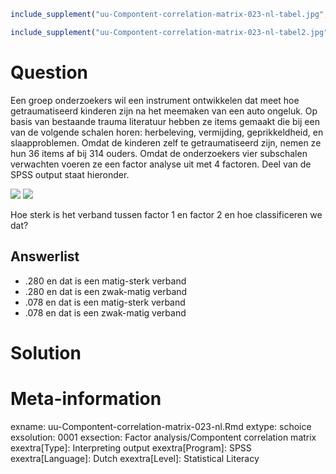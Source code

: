 ```r
include_supplement("uu-Compontent-correlation-matrix-023-nl-tabel.jpg", recursive = TRUE)
```

```r
include_supplement("uu-Compontent-correlation-matrix-023-nl-tabel2.jpg", recursive = TRUE)
```

Question
========
  
Een groep onderzoekers wil een instrument ontwikkelen dat meet hoe getraumatiseerd kinderen zijn na het meemaken van een auto ongeluk. Op basis van bestaande trauma literatuur hebben ze items gemaakt die bij een van de volgende schalen horen: herbeleving, vermijding, geprikkeldheid, en slaapproblemen. Omdat de kinderen zelf te getraumatiseerd zijn, nemen ze hun 36 items af bij 314 ouders.  Omdat de onderzoekers vier subschalen verwachten voeren ze een factor analyse uit met 4 factoren. Deel van de SPSS output staat hieronder.

![](uu-Compontent-correlation-matrix-023-nl-tabel.jpg)
![](uu-Compontent-correlation-matrix-023-nl-tabel2.jpg)  

Hoe sterk is het verband tussen factor 1 en factor 2 en hoe classificeren we dat? 

Answerlist
----------
* .280 en dat is een matig-sterk verband
* .280 en dat is een zwak-matig verband
* .078 en dat is een matig-sterk verband
* .078 en dat is een zwak-matig verband

Solution
========
  


Meta-information
================
exname: uu-Compontent-correlation-matrix-023-nl.Rmd
extype: schoice
exsolution: 0001
exsection: Factor analysis/Compontent correlation matrix
exextra[Type]: Interpreting output
exextra[Program]: SPSS
exextra[Language]: Dutch
exextra[Level]: Statistical Literacy
